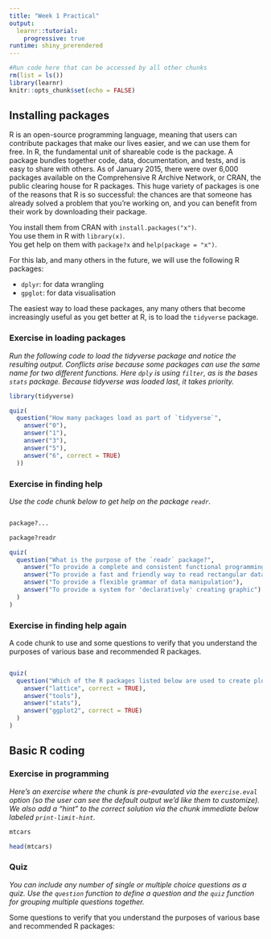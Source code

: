 ```yaml
---
title: "Week 1 Practical"
output: 
  learnr::tutorial:
    progressive: true
runtime: shiny_prerendered
---
```


```r
#Run code here that can be accessed by all other chunks
rm(list = ls())
library(learnr)
knitr::opts_chunk$set(echo = FALSE)
```


## Installing packages

R is an open-source programming language, meaning that users can contribute packages that make our lives easier, and we can use them for free. In R, the fundamental unit of shareable code is the package. A package bundles together code, data, documentation, and tests, and is easy to share with others. As of January 2015, there were over 6,000 packages available on the Comprehensive R Archive Network, or CRAN, the public clearing house for R packages. This huge variety of packages is one of the reasons that R is so successful: the chances are that someone has already solved a problem that you’re working on, and you can benefit from their work by downloading their package.   
  
You install them from CRAN with `install.packages("x")`.  
You use them in R with `library(x)`.  
You get help on them with `package?x` and `help(package = "x")`.  

For this lab, and many others in the future, we will use the following R packages:

* `dplyr`: for data wrangling  
* `gpglot`: for data visualisation  

The easiest way to load these packages, any many others that become increasingly useful as you get better at R, is to load the `tidyverse` package. 

### Exercise in loading packages

*Run the following code to load the tidyverse package and notice the resulting output. Conflicts arise because some packages can use the same name for two different functions. Here `dply` is using `filter`, as is the bases `stats` package. Because tidyverse was loaded last, it takes priority.*

```r
library(tidyverse)
```

```r
quiz(
  question("How many packages load as part of `tidyverse`",
    answer("0"),
    answer("1"),
    answer("3"),
    answer("5"),
    answer("6", correct = TRUE)
  ))
```

### Exercise in finding help

*Use the code chunk below to get help on the package `readr`.*

```r

```

```r
package?...
```

```r
package?readr
```

```r
quiz(
  question("What is the purpose of the `readr` package?",
    answer("To provide a complete and consistent functional programming toolkit for R"),
    answer("To provide a fast and friendly way to read rectangular data", correct = TRUE),
    answer("To provide a flexible grammar of data manipulation"),
    answer("To provide a system for 'declaratively' creating graphic")
  )
)
```

### Exercise in finding help again

A code chunk to use and some questions to verify that you understand the purposes of various base and recommended R packages.

```r

```

```r
quiz(
  question("Which of the R packages listed below are used to create plots?",
    answer("lattice", correct = TRUE),
    answer("tools"),
    answer("stats"),
    answer("ggplot2", correct = TRUE)
  )
)
```

## Basic R coding



### Exercise in programming

*Here's an exercise where the chunk is pre-evaulated via the `exercise.eval` option (so the user can see the default output we'd like them to customize). We also add a "hint" to the correct solution via the chunk immediate below labeled `print-limit-hint`.*


```r
mtcars
```

```r
head(mtcars)
```

### Quiz

*You can include any number of single or multiple choice questions as a quiz. Use the `question` function to define a question and the `quiz` function for grouping multiple questions together.*

Some questions to verify that you understand the purposes of various base and recommended R packages:
